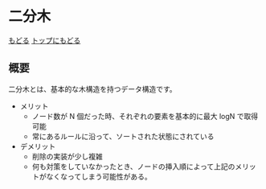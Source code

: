 
<Layout>

# 二分木

[もどる](/structures)
[トップにもどる](/)

## 概要

二分木とは、基本的な木構造を持つデータ構造です。

- メリット
    - ノード数が N 個だった時、それぞれの要素を基本的に最大 logN で取得可能
    - 常にあるルールに沿って、ソートされた状態にされている
- デメリット
	- 削除の実装が少し複雑
    - 何も対策をしていなかったとき、ノードの挿入順によって上記のメリットがなくなってしまう可能性がある。

</Layout>